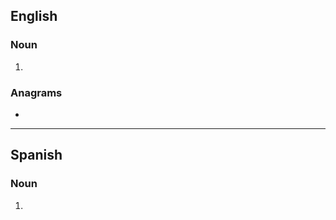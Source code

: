 ==English==

===Noun===
{{head|en|noun plural form}}

# {{plural of|henna|lang=en}}

===Anagrams===
* {{anagrams|en|Hansen}}

----

==Spanish==

===Noun===
{{head|es|noun form|g=m-p}}

# {{plural of|henna|lang=es}}